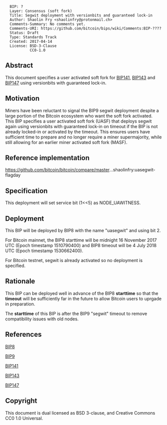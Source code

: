 <pre>
  BIP: ?
  Layer: Consensus (soft fork)
  Title: Segwit deployment with versionbits and guaranteed lock-in
  Author: Shaolin Fry <shaolinfry@protonmail.ch>
  Comments-Summary: No comments yet.
  Comments-URI: https://github.com/bitcoin/bips/wiki/Comments:BIP-????
  Status: Draft
  Type: Standards Track
  Created: 2017-04-14
  License: BSD-3-Clause
           CC0-1.0
</pre>

==Abstract==

This document specifies a user activated soft fork for [[bip-0141.mediawiki|BIP141]], [[bip-0143.mediawiki|BIP143]] and [[bip-0147.mediawiki|BIP147]] using versionbits with guaranteed lock-in.

==Motivation==

Miners have been reluctant to signal the BIP9 segwit deployment despite a large portion of the Bitcoin ecosystem who want the soft fork activated. This BIP specifies a user activated soft fork (UASF) that deploys segwit again using versionbits with guaranteed lock-in on timeout if the BIP is not already locked-in or activated by the timeout. This ensures users have sufficient time to prepare and no longer require a miner supermajority, while still allowing for an earlier miner activated soft fork (MASF).

==Reference implementation==

https://github.com/bitcoin/bitcoin/compare/master...shaolinfry:uasegwit-flagday

==Specification==

This deployment will set service bit (1<<5) as NODE_UAWITNESS.

==Deployment==

This BIP will be deployed by BIP8 with the name "uasegwit" and using bit 2.

For Bitcoin mainnet, the BIP8 starttime will be midnight 16 November 2017 UTC (Epoch timestamp 1510790400) and BIP8 timeout will be 4 July 2018 UTC (Epoch timestamp 1530662400).

For Bitcoin testnet, segwit is already activated so no deployment is specified.

==Rationale==

This BIP can be deployed well in advance of the BIP8 '''starttime''' so that the '''timeout''' will be sufficiently far in the future to allow Bitcoin users to uprgade in preparation.

The '''starttime''' of this BIP is after the BIP9 "segwit" timeout to remove compatibility issues with old nodes.

==References==

[[bip-0008.mediawiki|BIP8]]

[[bip-0009.mediawiki|BIP9]]

[[bip-0141.mediawiki|BIP141]]

[[bip-0143.mediawiki|BIP143]]

[[bip-0147.mediawiki|BIP147]]

==Copyright==

This document is dual licensed as BSD 3-clause, and Creative Commons CC0 1.0 Universal.
